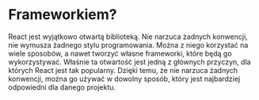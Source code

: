 # Frameworkiem?

<Note>
  React jest wyjątkowo otwartą biblioteką. Nie narzuca żadnych konwencji, nie
  wymusza żadnego stylu programowania. Można z niego korzystać na wiele
  sposobów, a nawet tworzyć własne frameworki, które będą go wykorzystywać.
</Note>

<Note>
  Właśnie ta otwartość jest jedną z głównych przyczyn, dla których React jest
  tak popularny. Dzięki temu, że nie narzuca żadnych konwencji, można go używać
  w dowolny sposób, który jest najbardziej odpowiedni dla danego projektu.
</Note>
